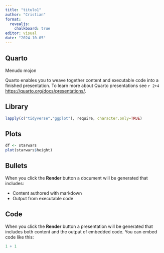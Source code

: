 ```yaml
---
title: "titulo1"
author: "Cristian"
format: 
  revealjs:
    chalkboard: true  
editor: visual
date: "2024-10-05"
---
```


## Quarto

Menudo mojon

Quarto enables you to weave together content and executable code into a finished presentation. To learn more about Quarto presentations see `r 2+4` <https://quarto.org/docs/presentations/>.

## Library

```r
lapply(c("tidyverse","ggplot"), require, character.only=TRUE)

```

## Plots

```r
df <- starwars
plot(starwars$height)
```

## Bullets

When you click the **Render** button a document will be generated that includes:

-   Content authored with markdown
-   Output from executable code


## Code

When you click the **Render** button a presentation will be generated that includes both content and the output of embedded code. You can embed code like this:

```r
1 + 1
```
